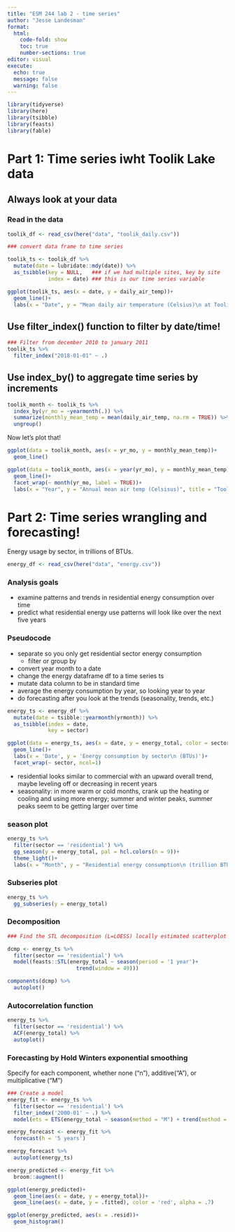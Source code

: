 ```yaml
---
title: "ESM 244 lab 2 - time series"
author: "Jesse Landesman"
format: 
  html:
    code-fold: show
    toc: true
    number-sections: true
editor: visual
execute:
  echo: true
  message: false
  warning: false
---
```


```r
library(tidyverse)
library(here)
library(tsibble)
library(feasts)
library(fable)
```

# Part 1: Time series iwht Toolik Lake data

## Always look at your data

### Read in the data

```r
toolik_df <- read_csv(here("data", "toolik_daily.csv"))

### convert data frame to time series

toolik_ts <- toolik_df %>% 
  mutate(date = lubridate::mdy(date)) %>% 
  as_tsibble(key = NULL,   ### if we had multiple sites, key by site
             index = date) ### this is our time series variable

ggplot(toolik_ts, aes(x = date, y = daily_air_temp))+
  geom_line()+
  labs(x = "Date", y = "Mean daily air temperature (Celsius)\n at Toolik Station")
```

## Use filter_index() function to filter by date/time!

```r
### Filter from december 2010 to january 2011
toolik_ts %>% 
  filter_index("2018-01-01" ~ .)

```

## Use index_by() to aggregate time series by increments

```r
toolik_month <- toolik_ts %>% 
  index_by(yr_mo = ~yearmonth(.)) %>% 
  summarize(monthly_mean_temp = mean(daily_air_temp, na.rm = TRUE)) %>% 
  ungroup()
```


Now let's plot that!

```r
ggplot(data = toolik_month, aes(x = yr_mo, y = monthly_mean_temp))+
  geom_line()

ggplot(data = toolik_month, aes(x = year(yr_mo), y = monthly_mean_temp))+
  geom_line()+
  facet_wrap(~ month(yr_mo, label = TRUE))+
  labs(x = "Year", y = "Annual mean air temp (Celsisus)", title = "Toolik Station mean annual air temperature", subtitle = "1988-2023", caption = '<put citation here>')
```

# Part 2: Time series wrangling and forecasting!

Energy usage by sector, in trillions of BTUs.

```r
energy_df <- read_csv(here("data", "energy.csv"))
```

### Analysis goals

* examine patterns and trends in residential energy consumption over time
* predict what residential energy use patterns will look like over the next five years

### Pseudocode
- separate so you only get residential sector energy consumption
  - filter or group by
- convert year month to a date
- change the energy dataframe df to a time series ts
- mutate data column to be in standard time 
- average the energy consumption by year, so looking year to year
- do forecasting after you look at the trends (seasonality, trends, etc.)

```r
energy_ts <- energy_df %>% 
  mutate(date = tsibble::yearmonth(yrmonth)) %>% 
  as_tsibble(index = date,
             key = sector)

ggplot(data = energy_ts, aes(x = date, y = energy_total, color = sector))+
  geom_line()+
  labs(x = 'Date', y = 'Energy consumption by sector\n (BTUs)')+
  facet_wrap(~ sector, ncol=1)
```
* residential looks similar to commercial with an upward overall trend, maybe leveling off or decreasing in recent years
* seasonality: in more warm or cold months, crank up the heating or cooling and using more energy; summer and winter peaks, summer peaks seem to be getting larger over time


### season plot
```r
energy_ts %>% 
  filter(sector == 'residential') %>% 
  gg_season(y = energy_total, pal = hcl.colors(n = 9))+
  theme_light()+
  labs(x = "Month", y = "Residential energy consumption\n (trillion BTUs)")
```

### Subseries plot

```r
energy_ts %>% 
  gg_subseries(y = energy_total)
```

### Decomposition

```r
### Find the STL decomposition (L=LOESS) locally estimated scatterplot smoothing

dcmp <- energy_ts %>% 
  filter(sector == 'residential') %>% 
  model(feasts::STL(energy_total ~ season(period = '1 year')+
                      trend(window = 49)))

components(dcmp) %>% 
  autoplot()
```

### Autocorrelation function

```r
energy_ts %>% 
  filter(sector == 'residential') %>% 
  ACF(energy_total) %>% 
  autoplot()
```

### Forecasting by Hold Winters exponential smoothing

Specify for each component, whether none ("n"), additive("A"), or multiplicative ("M")
```r
### Create a model
energy_fit <- energy_ts %>% 
  filter(sector == 'residential') %>% 
  filter_index('2000-01' ~ .) %>% 
  model(ets = ETS(energy_total ~ season(method = "M") + trend(method = "A")))

energy_forecast <- energy_fit %>% 
  forecast(h = '5 years')

energy_forecast %>% 
  autoplot(energy_ts)
```


```r
energy_predicted <- energy_fit %>% 
  broom::augment()

ggplot(energy_predicted)+
  geom_line(aes(x = date, y = energy_total))+
  geom_line(aes(x = date, y = .fitted), color = 'red', alpha = .7)

ggplot(energy_predicted, aes(x = .resid))+
  geom_histogram()
```


